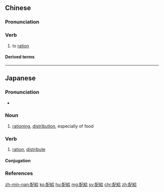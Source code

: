 {{also|配给}}
==Chinese==
{{zh-forms|s=配给}}

===Pronunciation===
{{zh-pron
|m=pèijǐ
|c=pui3 kap1
|h=pfs=phi-kip/phi-pûn
|mn=kh,qz,xm,zz:phòe-kip/tp:phè-kip
|cat=v
}}

===Verb===
{{zh-verb}}

# to [[ration]]

====Derived terms====
{{zh-der|配給制}}

----

==Japanese==
{{ja-kanjitab|はい|きゅう|yomi=on}}

===Pronunciation===
* {{ja-pron|はいきゅう|y=o|acc=0|acc_ref=NHK}}

===Noun===
{{ja-noun|はいきゅう}}

# [[rationing]], [[distribution]], especially of food

===Verb===
{{ja-verb-suru|tr=trans|はいきゅう}}

# [[ration]], [[distribute]]

====Conjugation====
{{ja-suru|はいきゅう}}

===References===
<references/>

[[zh-min-nan:配給]]
[[ko:配給]]
[[hu:配給]]
[[mg:配給]]
[[sv:配給]]
[[chr:配給]]
[[zh:配給]]